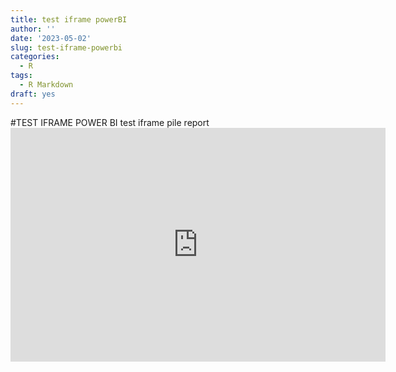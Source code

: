 ```yaml
---
title: test iframe powerBI
author: ''
date: '2023-05-02'
slug: test-iframe-powerbi
categories:
  - R
tags:
  - R Markdown
draft: yes
---
```

#TEST IFRAME POWER BI
test iframe pile report
<iframe title="PILE REPORT" width="600" height="373.5" src="https://app.powerbi.com/view?r=eyJrIjoiYThhMDgxODYtZTkxZi00ZGZiLTlhMWYtNWRhZGE1YmNhMjEyIiwidCI6IjUzYjkyMTJhLTAyMDEtNGZlMS04OTVkLTg1NWRjMjE2MDJjYyIsImMiOjEwfQ%3D%3D&pageName=ReportSection258ca865fe6e889ae0ac" frameborder="0" allowFullScreen="true"></iframe>

